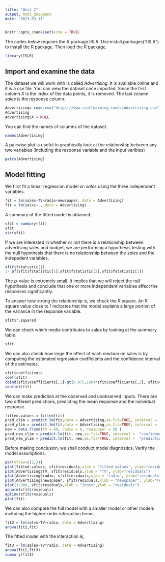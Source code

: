 ```yaml
---
title: "Unit 2"
output: html_document
date: "2023-09-11"
---
```


```r
knitr::opts_chunk$set(echo = TRUE)
```
 
 
 
The codes below requires the R package ISLR. Use install.packages("ISLR") to install the R package. Then load the R package.

```r
library(ISLR)
```



## Import and examine the data 

The dataset we will work with is called $Advertising$. It is available online and it is a csv file. You can view the dataset once imported. Since the first column $X$ is the index of the data points, it is removed. The last column $sales$ is the response column. 

```r
Advertising= read.csv("https://www.statlearning.com/s/Advertising.csv")
Advertising
Advertising$X = NULL
```


You can find the names of columns of the dataset. 
```r
names(Advertising)

```

A pairwise plot is useful to graphically look at the relationship between any two variables (including the response variable and the input varibles)

```r
pairs(Advertising)
```



## Model fitting
We first fit a linear regression model on $sales$ using the three independent variables. 

```r
fit = lm(sales~TV+radio+newspaper, data = Advertising)
fit = lm(sales~., data = Advertising)
```

A summary of the fitted model is obtained. 
```r
sfit = summary(fit)
sfit
str(sfit)
```

If we are interested in whether or not there is a relationship between advertising sales and budget, we are performing a hypothesis testing with the null hypothesis that there is no relationship between the   $sales$ and the indepedent variables. 
```r
sfit$fstatistic[1]
1- pf(sfit$fstatistic[1],sfit$fstatistic[2],sfit$fstatistic[3])
```
The $p$-value is extremely small. It implies that we will reject the null hypothesis and conclude that one or more independent variables affect the responses significantly. 


To answer how strong the relationship is, we check the R square. An R square value close to 1 indicates that the model explains a large portion of the variance in the response variable. 
```r
sfit$r.squared
```

We can check which media contributes to sales by looking at the summary table. 
```r
sfit
```

We can also check how large  the effect of each medium on sales is by computing the estimated regression coefficients and the confidence interval of the estimates. 
```r
sfit$coefficients
coef(sfit)
cbind(sfit$coefficients[,1]-qt(0.975,196)*sfit$coefficients[,2], sfit$coefficients[,1]+ qt(0.975,196)*sfit$coefficients[,2])
confint(fit)
```


We can make prediction at the observed and unobserved inputs. There are two different predictions, predicting the mean response and the individual response. 
```r
fitted.values = fitted(fit)
pred_clim = predict.lm(fit,data = Advertising,se.fit=TRUE, interval =  "confidence")
pred_plim = predict.lm(fit,data = Advertising,se.fit=TRUE, interval =  "prediction")
new = data.frame(TV = 60, radio = 6, newspaper = 26 )
pred_new_clim = predict.lm(fit, new,se.fit=TRUE, interval =  "confidence")
pred_new_plim = predict.lm(fit, new,se.fit=TRUE, interval =  "prediction")
```

Before making conclusion, we shall conduct model diagnostics. Verify the model assumptions. 
```r
par(mfrow=c(2,3))
plot(fitted.values, sfit$residuals,xlab = "fitted values", ylab="residuals")
plot(Advertising$TV, sfit$residuals,xlab = "TV", ylab="residuals")
plot(Advertising$radio, sfit$residuals,xlab = "radio", ylab="residuals")
plot(Advertising$newspaper, sfit$residuals,xlab = "newspaper", ylab="residuals")
plot(1:200, sfit$residuals,xlab = "Index",ylab = "residuals")
qqnorm(sfit$residuals)
qqline(sfit$residuals)
plot(fit)
```

We can also compare the full model with a smaller model or other models including the higher-order interaction terms. 
```r
fit2 = lm(sales~TV+radio, data = Advertising)
anova(fit2,fit)
```

The fitted model with the interaction is, 
```r
fit3 = lm(sales~TV*radio, data = Advertising)
anova(fit2,fit3)
summary(fit3)
```



 



 
 
 
 
 
 
 
 
 
 
 
 
 
 
 
 
 
 
 
 
 
 
 
 
  

